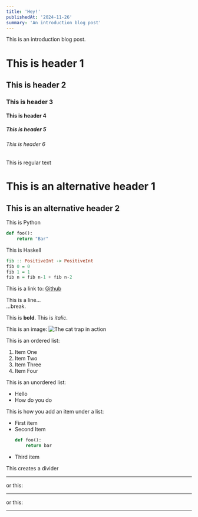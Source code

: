 ```yaml
---
title: 'Hey!'
publishedAt: '2024-11-26'
summary: 'An introduction blog post'
---
```


This is an introduction blog post.

# This is header 1
## This is header 2
### This is header 3
#### This is header 4
##### This is header 5
###### This is header 6
This is regular text

This is an alternative header 1
========

This is an alternative header 2
-------

This is Python
```python
def foo():
    return "Bar"
```

This is Haskell
```haskell
fib :: PositiveInt -> PositiveInt
fib 0 = 0
fib 1 = 1
fib n = fib n-1 + fib n-2
```
This is a link to:
[Github](https://github.com/)

This is a line...
<br/>
...break.

This is **bold**.
This is *italic*.

This is an image:
![The cat trap in action](https://media.istockphoto.com/id/626545182/photo/toronto-skyline-with-purple-light-toronto-ontario-canada.jpg?s=612x612&w=0&k=20&c=gTfPgxMvsUZaz7YS3EF2voErqf2MmQRpwlHnO1jVBBc=)

This is an ordered list:
1. Item One
2. Item Two
3. Item Three
5. Item Four

This is an unordered list:
- Hello
- How do you do

This is how you add an item under a list:
* First item
* Second Item
    ```python
    def foo():
        return bar
    ```
* Third item

This creates a divider
***
or this:

----
or this:
____


